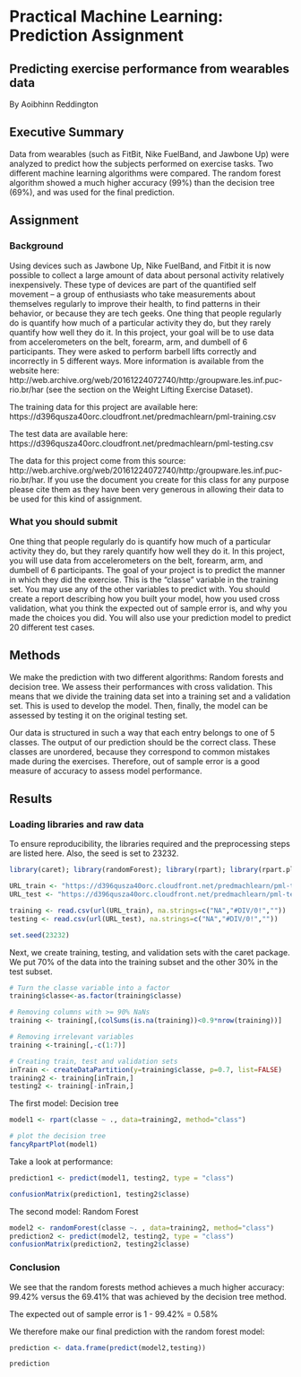 # Practical Machine Learning: Prediction Assignment
## Predicting exercise performance from wearables data
By Aoibhinn Reddington

## Executive Summary
Data from wearables (such as FitBit, Nike FuelBand, and Jawbone Up) were analyzed to predict how the subjects performed on exercise tasks. Two different machine learning algorithms were compared. The random forest algorithm showed a much higher accuracy (99%) than the decision tree (69%), and was used for the final prediction. 

## Assignment

### Background

Using devices such as Jawbone Up, Nike FuelBand, and Fitbit it is now possible to collect a large amount of data about personal activity relatively inexpensively. These type of devices are part of the quantified self movement – a group of enthusiasts who take measurements about themselves regularly to improve their health, to find patterns in their behavior, or because they are tech geeks. One thing that people regularly do is quantify how much of a particular activity they do, but they rarely quantify how well they do it. In this project, your goal will be to use data from accelerometers on the belt, forearm, arm, and dumbell of 6 participants. They were asked to perform barbell lifts correctly and incorrectly in 5 different ways. More information is available from the website here: http://web.archive.org/web/20161224072740/http:/groupware.les.inf.puc-rio.br/har (see the section on the Weight Lifting Exercise Dataset).

The training data for this project are available here:
https://d396qusza40orc.cloudfront.net/predmachlearn/pml-training.csv

The test data are available here:
https://d396qusza40orc.cloudfront.net/predmachlearn/pml-testing.csv

The data for this project come from this source: http://web.archive.org/web/20161224072740/http:/groupware.les.inf.puc-rio.br/har. If you use the document you create for this class for any purpose please cite them as they have been very generous in allowing their data to be used for this kind of assignment.

### What you should submit

One thing that people regularly do is quantify how much of a particular activity they do, but they rarely quantify how well they do it. In this project, you will use data from accelerometers on the belt, forearm, arm, and dumbell of 6 participants. The goal of your project is to predict the manner in which they did the exercise. This is the "classe" variable in the training set. You may use any of the other variables to predict with. You should create a report describing how you built your model, how you used cross validation, what you think the expected out of sample error is, and why you made the choices you did. You will also use your prediction model to predict 20 different test cases.

## Methods

We make the prediction with two different algorithms: Random forests and decision tree. We assess their performances with cross validation. This means that we divide the training data set into a training set and a validation set. This is used to develop the model. Then, finally, the model can be assessed by testing it on the original testing set.

Our data is structured in such a way that each entry belongs to one of 5 classes. The output of our prediction should be the correct class. These classes are unordered, because they correspond to common mistakes made during the exercises. Therefore, out of sample error is a good measure of accuracy to assess model performance. 

## Results

### Loading libraries and raw data

To ensure reproducibility, the libraries required and the preprocessing steps are listed here. Also, the seed is set to 23232. 

```{r loading}
library(caret); library(randomForest); library(rpart); library(rpart.plot);library(lattice); library(ggplot2); library(rattle)

URL_train <- "https://d396qusza40orc.cloudfront.net/predmachlearn/pml-training.csv"
URL_test <- "https://d396qusza40orc.cloudfront.net/predmachlearn/pml-testing.csv"

training <- read.csv(url(URL_train), na.strings=c("NA","#DIV/0!",""))
testing <- read.csv(url(URL_test), na.strings=c("NA","#DIV/0!",""))

set.seed(23232)

```

Next, we create training, testing, and validation sets with the caret package. We put 70% of the data into the training subset and the other 30% in the test subset.

```{r proproc}

# Turn the classe variable into a factor
training$classe<-as.factor(training$classe)

# Removing columns with >= 90% NaNs
training <- training[,(colSums(is.na(training))<0.9*nrow(training))]

# Removing irrelevant variables
training <-training[,-c(1:7)]

# Creating train, test and validation sets
inTrain <- createDataPartition(y=training$classe, p=0.7, list=FALSE)
training2 <- training[inTrain,]
testing2 <- training[-inTrain,]

```

The first model: Decision tree

```{r dt}
model1 <- rpart(classe ~ ., data=training2, method="class")

# plot the decision tree
fancyRpartPlot(model1)
```

Take a look at performance:

```{r perf}
prediction1 <- predict(model1, testing2, type = "class")

confusionMatrix(prediction1, testing2$classe)
```

The second model: Random Forest

```{r RF}
model2 <- randomForest(classe ~. , data=training2, method="class")
prediction2 <- predict(model2, testing2, type = "class")
confusionMatrix(prediction2, testing2$classe)
```

### Conclusion

We see that the random forests method achieves a much higher accuracy: 99.42% versus the 69.41% that was achieved by the decision tree method. 

The expected out of sample error is 1 - 99.42% = 0.58%

We therefore make our final prediction with the random forest model:

```{r finalmodel}
prediction <- data.frame(predict(model2,testing))

prediction

```
